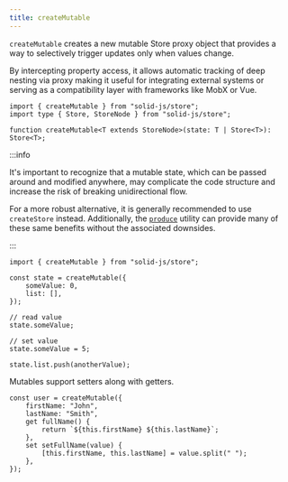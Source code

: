```yaml
---
title: createMutable
---
```


`createMutable` creates a new mutable Store proxy object that provides a way to selectively trigger updates only when values change.

By intercepting property access, it allows automatic tracking of deep nesting via proxy making it useful for integrating external systems or serving as a compatibility layer with frameworks like MobX or Vue.

```tsx
import { createMutable } from "solid-js/store";
import type { Store, StoreNode } from "solid-js/store";

function createMutable<T extends StoreNode>(state: T | Store<T>): Store<T>;
```

:::info 

It's important to recognize that a mutable state, which can be passed around and modified anywhere, may complicate the code structure and increase the risk of breaking unidirectional flow.

For a more robust alternative, it is generally recommended to use `createStore` instead.
Additionally, the [`produce`](/reference/store-utilities/produce) utility can provide many of these same benefits without the associated downsides.

:::

```tsx
import { createMutable } from "solid-js/store";

const state = createMutable({
	someValue: 0,
	list: [],
});

// read value
state.someValue;

// set value
state.someValue = 5;

state.list.push(anotherValue);
```

Mutables support setters along with getters.

```tsx
const user = createMutable({
	firstName: "John",
	lastName: "Smith",
	get fullName() {
		return `${this.firstName} ${this.lastName}`;
	},
	set setFullName(value) {
		[this.firstName, this.lastName] = value.split(" ");
	},
});
```
